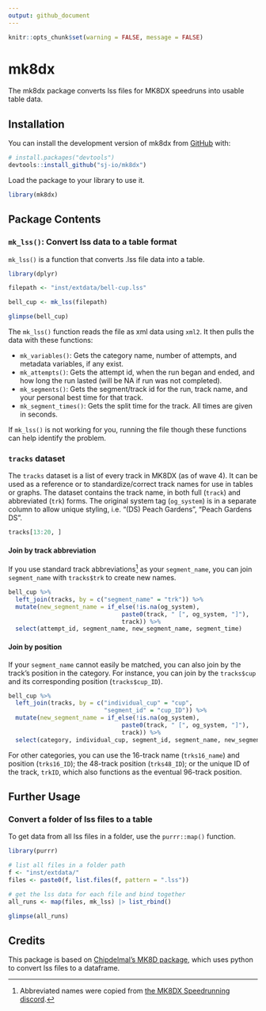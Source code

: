 ```yaml
---
output: github_document
---
```


```r
knitr::opts_chunk$set(warning = FALSE, message = FALSE)
```

# mk8dx

<!-- badges: start -->

<!-- badges: end -->

The mk8dx package converts lss files for MK8DX speedruns into usable table data.

## Installation

You can install the development version of mk8dx from [GitHub](https://github.com/) with:

``` r
# install.packages("devtools")
devtools::install_github("sj-io/mk8dx")
```

Load the package to your library to use it.

```r
library(mk8dx)
```

## Package Contents

### `mk_lss()`: Convert lss data to a table format

`mk_lss()` is a function that converts .lss file data into a table.

```r
library(dplyr)

filepath <- "inst/extdata/bell-cup.lss"

bell_cup <- mk_lss(filepath)

glimpse(bell_cup)
```

The `mk_lss()` function reads the file as xml data using `xml2`. It then pulls the data with these functions:

-   `mk_variables()`: Gets the category name, number of attempts, and metadata variables, if any exist.
-   `mk_attempts()`: Gets the attempt id, when the run began and ended, and how long the run lasted (will be NA if run was not completed).
-   `mk_segments()`: Gets the segment/track id for the run, track name, and your personal best time for that track.
-   `mk_segment_times()`: Gets the split time for the track. All times are given in seconds.

If `mk_lss()` is not working for you, running the file though these functions can help identify the problem.

### `tracks` dataset

The `tracks` dataset is a list of every track in MK8DX (as of wave 4). It can be used as a reference or to standardize/correct track names for use in tables or graphs. The dataset contains the track name, in both full (`track`) and abbreviated (`trk`) forms. The original system tag (`og_system`) is in a separate column to allow unique styling, i.e. "(DS) Peach Gardens", "Peach Gardens DS".

```r
tracks[13:20, ]
```

#### Join by track abbreviation

If you use standard track abbreviations[^1] as your `segment_name`, you can join `segment_name` with `tracks$trk` to create new names.

[^1]: Abbreviated names were copied from [the MK8DX Speedrunning discord](https://discord.com/channels/199214365860298752/199214365860298752/998310385545384138).

```r
bell_cup %>%
  left_join(tracks, by = c("segment_name" = "trk")) %>%
  mutate(new_segment_name = if_else(!is.na(og_system),
                                paste0(track, " [", og_system, "]"),
                                track)) %>%
  select(attempt_id, segment_name, new_segment_name, segment_time)
```

#### Join by position

If your `segment_name` cannot easily be matched, you can also join by the track's position in the category. For instance, you can join by the `tracks$cup` and its corresponding position (`tracks$cup_ID`).

```r
bell_cup %>% 
  left_join(tracks, by = c("individual_cup" = "cup",
                           "segment_id" = "cup_ID")) %>% 
  mutate(new_segment_name = if_else(!is.na(og_system),
                                paste0(track, " [", og_system, "]"),
                                track)) %>%
  select(category, individual_cup, segment_id, segment_name, new_segment_name)
```

For other categories, you can use the 16-track name (`trks16_name`) and position (`trks16_ID`); the 48-track position (`trks48_ID`); or the unique ID of the track, `trkID`, which also functions as the eventual 96-track position.

## Further Usage

### Convert a folder of lss files to a table

To get data from all lss files in a folder, use the `purrr::map()` function.

```r
library(purrr)

# list all files in a folder path
f <- "inst/extdata/"
files <- paste0(f, list.files(f, pattern = ".lss"))

# get the lss data for each file and bind together
all_runs <- map(files, mk_lss) |> list_rbind()

glimpse(all_runs)
```

## Credits

This package is based on [Chipdelmal's MK8D package](https://github.com/Chipdelmal/MK8D), which uses python to convert lss files to a dataframe.
